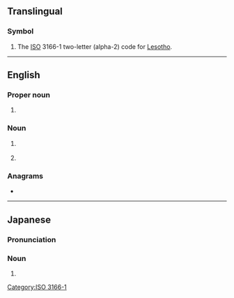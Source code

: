 {{also|ls|Ls|.ls|l's|'ls|L.S.|L&S|L's}}
==Translingual==

===Symbol===
{{head|mul|symbol}}

# The [[ISO]] 3166-1 two-letter (alpha-2) code for [[Lesotho]].

[[Category:ISO 3166-1]]

----

==English==

===Proper noun===
{{en-prop}}

# {{lb|en|astronomy}} {{initialism of|en|Local Supercluster}}
#: {{synonyms|en|LSC}}

===Noun===
{{en-noun|-}}

# {{lb|en|sexuality}} {{initialism of|en|love-shyness}}
# {{lb|en|medicine}} {{initialism of|en|lichen sclerosus}}

===Anagrams===
* {{anagrams|en|a=ls|S & L|S&L|SL|Sl.}}

----

==Japanese==

===Pronunciation===
{{ja-pron|レーザ スキャナ}}

===Noun===
{{ja-noun|レーザ スキャナ}}

# {{abbreviation of|ja|レーザスキャナ|tr=rēza sukyana}}